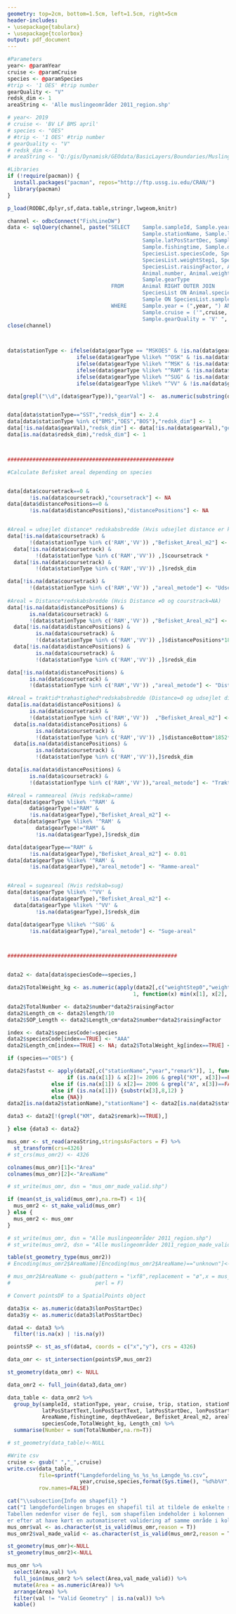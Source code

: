 ```yaml
---
geometry: top=2cm, bottom=1.5cm, left=1.5cm, right=5cm
header-includes:
- \usepackage{tabularx}
- \usepackage{tcolorbox}
output: pdf_document
---
```


\renewcommand{\familydefault}{\sfdefault}
\sffamily

```r


#Parameters
year<- @paramYear
cruise <- @paramCruise
species <- @paramSpecies
#trip <- '1 OES' #trip number
gearQuality <- "V"
redsk_dim <- 1
areaString <- 'Alle muslingeområder 2011_region.shp'

# year<- 2019
# cruise <- 'BV LF BMS april'
# species <- "OES"
# #trip <- '1 OES' #trip number
# gearQuality <- "V"
# redsk_dim <- 1
# areaString <- "Q:/gis/Dynamisk/GEOdata/BasicLayers/Boundaries/Muslingeomraader/Alle_muslingeområder_2011_region.shp"

```





```r

#Libraries
if (!require(pacman)) {
  install.packages("pacman", repos="http://ftp.ussg.iu.edu/CRAN/")
  library(pacman)
}

p_load(RODBC,dplyr,sf,data.table,stringr,lwgeom,knitr)

```

```r


channel <- odbcConnect("FishLineDW")
data <- sqlQuery(channel, paste("SELECT    Sample.sampleId, Sample.year, Sample.cruise, Sample.trip, Sample.remark, Sample.station, 
                                           Sample.stationName, Sample.latPosStartText, Sample.lonPosStartText, 
                                           Sample.latPosStartDec, Sample.lonPosStartDec, Sample.distanceBottom,Sample.coursetrack,
                                           Sample.fishingtime, Sample.distancePositions, Sample.gearQuality, 
                                           SpeciesList.speciesCode, SpeciesList.weightStep0, 
                                           SpeciesList.weightStep1, SpeciesList.weightStep2, SpeciesList.weightStep3, 
                                           SpeciesList.raisingFactor, Animal.representative, Animal.individNum, Animal.length, 
                                           Animal.number, Animal.weight, SpeciesList.speciesListId, Animal.animalId, Sample.depthAveGear,
                                           Sample.gearType
                                 FROM      Animal RIGHT OUTER JOIN
                                           SpeciesList ON Animal.speciesListId = SpeciesList.speciesListId RIGHT OUTER JOIN
                                           Sample ON SpeciesList.sampleId = Sample.sampleId
                                 WHERE     Sample.year = (",year, ") AND
                                           Sample.cruise = ('",cruise, "') AND
                                           Sample.gearQuality = 'V' ", sep=""), stringsAsFactors=FALSE)                         
close(channel)

    
```

```r

data$stationType <- ifelse(data$gearType == "MSKOES" & !is.na(data$gearType),"BOS",
                      ifelse(data$gearType %like% "^OSK" & !is.na(data$gearType),"OES",
                      ifelse(data$gearType %like% "^MSK" & !is.na(data$gearType),"BMS", 
                      ifelse(data$gearType %like% "^RAM" & !is.na(data$gearType),"RAM",
                      ifelse(data$gearType %like% "^SUG" & !is.na(data$gearType),"SUG",
                      ifelse(data$gearType %like% "^VV" & !is.na(data$gearType),"VV","SST"))))))

data[grepl("\\d",(data$gearType)),"gearVal"] <-  as.numeric(substring(data[grepl("\\d",(data$gearType)),]$gearType, 4))


data[data$stationType=="SST","redsk_dim"] <- 2.4
data[data$stationType %in% c("BMS","OES","BOS"),"redsk_dim"] <- 1
data[!is.na(data$gearVal),"redsk_dim"] <- data[!is.na(data$gearVal),"gearVal"]/100
data[is.na(data$redsk_dim),"redsk_dim"] <- 1




```

```r



#####################################################

#Calculate Befisket areal depending on species


data[data$coursetrack==0 & 
       !is.na(data$coursetrack),"coursetrack"] <- NA
data[data$distancePositions==0 & 
       !is.na(data$distancePositions),"distancePositions"] <- NA


#Areal = udsejlet distance* redskabsbredde (Hvis udsejlet distance er kendt)
data[!is.na(data$coursetrack) & 
       !(data$stationType %in% c('RAM','VV')) ,"Befisket_Areal_m2"] <- 
  data[!is.na(data$coursetrack) & 
         !(data$stationType %in% c('RAM','VV')) ,]$coursetrack * 
  data[!is.na(data$coursetrack) & 
         !(data$stationType %in% c('RAM','VV')) ,]$redsk_dim

data[!is.na(data$coursetrack) & 
       !(data$stationType %in% c('RAM','VV')) ,"areal_metode"] <- "Udsejlet distance"
  
#Areal = Distance*redskabsbredde (Hvis Distance ≠0 og courstrack=NA)
data[!is.na(data$distancePositions) &
       is.na(data$coursetrack) & 
       !(data$stationType %in% c('RAM','VV')) ,"Befisket_Areal_m2"] <- 
  data[!is.na(data$distancePositions) &
         is.na(data$coursetrack) & 
         !(data$stationType %in% c('RAM','VV')) ,]$distancePositions*1852*
  data[!is.na(data$distancePositions) & 
         is.na(data$coursetrack) & 
         !(data$stationType %in% c('RAM','VV')) ,]$redsk_dim

data[!is.na(data$distancePositions) & 
       is.na(data$coursetrack) & 
       !(data$stationType %in% c('RAM','VV')) ,"areal_metode"] <- "Distance start-slut"

#Areal = træktid*træhastighed*redskabsbredde (Distance=0 og udsejlet distance ukendt), distanceBottom= Trækhast*fisketid i sømil (haulSpeedBot*fishingtime).
data[is.na(data$distancePositions) &
       is.na(data$coursetrack) & 
       !(data$stationType %in% c('RAM','VV'))  ,"Befisket_Areal_m2"] <- 
  data[is.na(data$distancePositions) &
         is.na(data$coursetrack) & 
         !(data$stationType %in% c('RAM','VV')) ,]$distanceBottom*1852*
  data[is.na(data$distancePositions) & 
         is.na(data$coursetrack) & 
         !(data$stationType %in% c('RAM','VV')),]$redsk_dim

data[is.na(data$distancePositions) & 
       is.na(data$coursetrack) &
       !(data$stationType %in% c('RAM','VV')),"areal_metode"] <- "Træktid*trækhastighed"

#Areal = rammeareal (Hvis redskab=ramme)
data[data$gearType %like% '^RAM' & 
       data$gearType!="RAM" & 
       !is.na(data$gearType),"Befisket_Areal_m2"] <-
  data[data$gearType %like% '^RAM' &
         data$gearType!="RAM" & 
         !is.na(data$gearType),]$redsk_dim

data[data$gearType=="RAM" &
       !is.na(data$gearType),"Befisket_Areal_m2"] <- 0.01
data[data$gearType %like% '^RAM' & 
       !is.na(data$gearType),"areal_metode"] <- "Ramme-areal"


#Areal = sugeareal (Hvis redskab=sug)
data[data$gearType %like% '^VV' & 
       !is.na(data$gearType),"Befisket_Areal_m2"] <- 
  data[data$gearType %like% '^VV' &
         !is.na(data$gearType),]$redsk_dim

data[data$gearType %like% '^SUG' & 
       !is.na(data$gearType),"areal_metode"] <- "Suge-areal"



######################################################


data2 <- data[data$speciesCode==species,]

data2$TotalWeight_kg <- as.numeric(apply(data2[,c("weightStep0","weightStep1","weightStep2","weightStep3")], 
                                        1, function(x) min(x[1], x[2], x[3], x[4], na.rm=TRUE)))*data2$raisingFactor

data2$TotalNumber <- data2$number*data2$raisingFactor
data2$Length_cm <- data2$length/10
data2$SOP_Length <- data2$Length_cm*data2$number*data2$raisingFactor

index <- data2$speciesCode!=species
data2$speciesCode[index==TRUE] <- "AAA"
data2$Length_cm[index==TRUE] <- NA; data2$TotalWeight_kg[index==TRUE] <- NA; data2$TotalNumber[index==TRUE] <- NA


```

```r


if (species=="OES") {

data2$fastst <- apply(data2[,c("stationName","year","remark")], 1, function(x) 
                   if (is.na(x[1]) & x[2]!= 2006 & grepl("KM", x[3])==FALSE) { gsub("[^0-9]","",x[3])}
              else if (is.na(x[1]) & x[2]== 2006 & grepl("A", x[3])==FALSE) { gsub("[^0-9]","",x[3])}
              else if (is.na(x[1])) {substr(x[3],8,12) }
              else {NA})
data2[is.na(data2$stationName),"stationName"] <- data2[is.na(data2$stationName),"fastst"] 

data3 <- data2[!(grepl("KM", data2$remark)==TRUE),]

} else {data3 <- data2}


```

```r

mus_omr <- st_read(areaString,stringsAsFactors = F) %>% 
  st_transform(crs=4326) 
# st_crs(mus_omr2) <- 4326

colnames(mus_omr)[1]<-"Area"
colnames(mus_omr)[2]<-"AreaName"

# st_write(mus_omr, dsn = "mus_omr_made_valid.shp")

if (mean(st_is_valid(mus_omr),na.rm=T) < 1){
  mus_omr2 <- st_make_valid(mus_omr)
} else {
  mus_omr2 <- mus_omr
}

# st_write(mus_omr, dsn = "Alle muslingeområder 2011_region.shp")
# st_write(mus_omr2, dsn = "Alle muslingeområder 2011_region_made_valid.shp")

table(st_geometry_type(mus_omr2))
# Encoding(mus_omr2$AreaName)[Encoding(mus_omr2$AreaName)=="unknown"]<-"UTF-8"

# mus_omr2$AreaName <- gsub(pattern = "\xf8",replacement = "ø",x = mus_omr2$AreaName,
#                           perl = F)

```

```r
# Convert pointsDF to a SpatialPoints object 

data3$x <- as.numeric(data3$lonPosStartDec)
data3$y <- as.numeric(data3$latPosStartDec)

data4 <- data3 %>% 
  filter(!is.na(x) | !is.na(y))

pointsSP <- st_as_sf(data4, coords = c("x","y"), crs = 4326)

data_omr <- st_intersection(pointsSP,mus_omr2)

st_geometry(data_omr) <- NULL

data_omr2 <- full_join(data3,data_omr)

```



```r

data_table <- data_omr2 %>%  
  group_by(sampleId, stationType, year, cruise, trip, station, stationName,
           latPosStartText,lonPosStartText, latPosStartDec, lonPosStartDec, Area,
           AreaName,fishingtime, depthAveGear, Befisket_Areal_m2, areal_metode,
           speciesCode,TotalWeight_kg, Length_cm) %>% 
  summarise(Number = sum(TotalNumber,na.rm=T))

# st_geometry(data_table)<-NULL  

```

\section{Data - Længdefordeling}

\begin{tcolorbox}[colback=white!5,colframe=blue!40!black,title=Information om udtrækket]
\renewcommand{\arraystretch}{1.2}
\begin{tabularx}{15cm}{@{}lXr@{}}
\textbf{År} & `r year` &\\ 
\textbf{Togt} & `r cruise`&\\
\textbf{Art} & `r species`&\\
\textbf{Redskabsdimension} & `r species` &
\end{tabularx}
\end{tcolorbox}

```r

#Write csv
cruise <- gsub(" ","_",cruise)
write.csv(data_table, 
          file=sprintf("Længdefordeling_%s_%s_%s_Længde_%s.csv",
                       year,cruise,species,format(Sys.time(), "%d%b%Y",)),
          row.names=FALSE)

cat("\\subsection{Info om shapefil} ")
cat("I længdefordelingen bruges en shapefil til at tildele de enkelte stationer et områdenavn. 
Tabellen nedenfor viser de fejl, som shapefilen indeholder i kolonnen 'val' og hvordan validiteten 
er efter at have kørt en automatiseret validering af samme område i kolonnen 'val_made_lvaid'.")
mus_omr$val <- as.character(st_is_valid(mus_omr,reason = T))
mus_omr2$val_made_valid <- as.character(st_is_valid(mus_omr2,reason = T))

st_geometry(mus_omr)<-NULL
st_geometry(mus_omr2)<-NULL

mus_omr %>% 
  select(Area,val) %>% 
  full_join(mus_omr2 %>% select(Area,val_made_valid)) %>% 
  mutate(Area = as.numeric(Area)) %>% 
  arrange(Area) %>% 
  filter(val != "Valid Geometry" | is.na(val)) %>% 
  kable()
```

